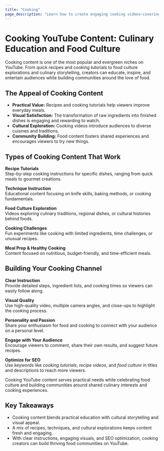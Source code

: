 ```yaml
---
title: "Cooking"
page_description: "Learn how to create engaging cooking videos—covering recipe tutorials, cooking techniques, food culture, and culinary storytelling."
---
```


# Cooking YouTube Content: Culinary Education and Food Culture

Cooking content is one of the most popular and evergreen niches on YouTube. From quick recipes and cooking tutorials to food culture explorations and culinary storytelling, creators can educate, inspire, and entertain audiences while building communities around the love of food.

## The Appeal of Cooking Content

- **Practical Value:** Recipes and cooking tutorials help viewers improve everyday meals.  
- **Visual Satisfaction:** The transformation of raw ingredients into finished dishes is engaging and rewarding to watch.  
- **Cultural Exploration:** Cooking videos introduce audiences to diverse cuisines and traditions.  
- **Community Building:** Food content fosters shared experiences and encourages viewers to try new things.  

## Types of Cooking Content That Work

**Recipe Tutorials**  
Step-by-step cooking instructions for specific dishes, ranging from quick meals to gourmet creations.  

**Technique Instruction**  
Educational content focusing on knife skills, baking methods, or cooking fundamentals.  

**Food Culture Exploration**  
Videos exploring culinary traditions, regional dishes, or cultural histories behind foods.  

**Cooking Challenges**  
Fun experiments like cooking with limited ingredients, time challenges, or unusual recipes.  

**Meal Prep & Healthy Cooking**  
Content focused on nutritious, budget-friendly, and time-efficient meals.  

## Building Your Cooking Channel

**Clear Instruction**  
Provide detailed steps, ingredient lists, and cooking times so viewers can easily follow along.  

**Visual Quality**  
Use high-quality video, multiple camera angles, and close-ups to highlight the cooking process.  

**Personality and Passion**  
Share your enthusiasm for food and cooking to connect with your audience on a personal level.  

**Engage with Your Audience**  
Encourage viewers to comment, share their own results, and suggest future recipes.  

**Optimize for SEO**  
Use keywords like *cooking tutorials*, *recipe videos*, and *food culture* in titles and descriptions to reach more viewers.  

Cooking YouTube content serves practical needs while celebrating food culture and building communities around shared culinary interests and cooking experiences.

## Key Takeaways

- Cooking content blends practical education with cultural storytelling and visual appeal.  
- A mix of recipes, techniques, and cultural explorations keeps content fresh and engaging.  
- With clear instructions, engaging visuals, and SEO optimization, cooking creators can build thriving food communities on YouTube.  
